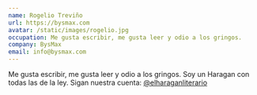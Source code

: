 ```yaml
---
name: Rogelio Treviño
url: https://bysmax.com
avatar: /static/images/rogelio.jpg
occupation: Me gusta escribir, me gusta leer y odio a los gringos.
company: BysMax
email: info@bysmax.com
---
```


Me gusta escribir, me gusta leer y odio a los gringos. Soy un Haragan con todas las de la ley. Sigan nuestra cuenta: [@elharaganliterario](https://www.instagram.com/elharaganliterario/)
